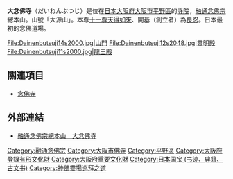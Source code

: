 {{日本寺院
| name = 大念佛寺
| img = File:Dainenbutsuji01s2048.jpg
| img_capt = 本堂
| image_width = 260
| nihongo = 大念仏寺
| hiragana = だいねんぶつじ
| romaji = Dainenbutsu-ji
| location = [[大阪府|大阪府]][[大阪市|大阪市]][[平野區|平野區]]平野上町1-7
| sangou = 大源山
| section = [[融通念佛宗|融通念佛宗]]總本山
| god = [[十一尊天得如來|十一尊天得如來]]
| found_year = [[大治_(崇德天皇)|大治]]2年（1127年）
| founder = [[良忍|良忍]]（開基）
| official_name = 
| alias = 
| struct = 
| title = [[河內西國三十三箇所|河內西國三十三箇所]]特別客番<br>[[大阪十三佛靈場|大阪十三佛靈場]]10番<br/>なにわ七幸4番<br>[[神佛靈場巡拜之道|神佛靈場巡拜之道]] 第46番
| cultural_collection = 毛詩鄭箋殘巻1巻（國寶）<br>明德版本融通念佛緣起2巻、淨土論1巻 他（重要文化財）
}}
'''大念佛寺'''（だいねんぶつじ）是位在[[日本|日本]][[大阪府|大阪府]][[大阪市|大阪市]][[平野區|平野區]]的[[寺院|寺院]]，[[融通念佛宗|融通念佛宗]]總本山。山號「大源山」。本尊[[十一尊天得如來|十一尊天得如來]]、開基（創立者）為[[良忍|良忍]]。日本最初的念佛道場。

<gallery>
File:Dainenbutsuji14s2000.jpg|山門
File:Dainenbutsuji12s2048.jpg|靈明殿
File:Dainenbutsuji11s2000.jpg|龍王殿
</gallery>

== 關連項目 ==
*[[念佛寺|念佛寺]]

== 外部連結 ==
{{Commons|Category:Dai-nenbutsu-ji}}
* [http://www.dainenbutsuji.com/ 融通念佛宗總本山　大念佛寺]{{Wayback|url=http://www.dainenbutsuji.com/ |date=20161027142331 }}

{{DEFAULTSORT:Dainenbutsuji}}
[[Category:融通念佛宗|Category:融通念佛宗]]
[[Category:大阪市佛寺|Category:大阪市佛寺]]
[[Category:平野區|Category:平野區]]
[[Category:大阪府登錄有形文化財|Category:大阪府登錄有形文化財]]
[[Category:大阪府重要文化財|Category:大阪府重要文化財]]
[[Category:日本国宝_(书迹、典籍、古文书)|Category:日本国宝 (书迹、典籍、古文书)]]
[[Category:神佛靈場巡拜之道|Category:神佛靈場巡拜之道]]